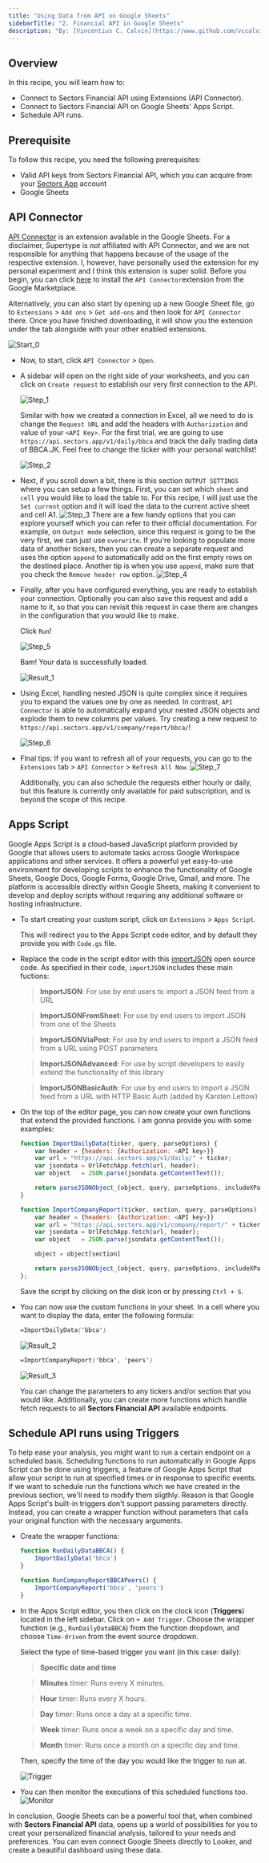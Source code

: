 ```yaml
---
title: "Using Data from API on Google Sheets"
sidebarTitle: "2. Financial API in Google Sheets"
description: "By: [Vincentius C. Calvin](https://www.github.com/vccalvin33) · July 19, 2024"
---
```


## Overview

In this recipe, you will learn how to:

- Connect to Sectors Financial API using Extensions (API Connector).
- Connect to Sectors Financial API on Google Sheets' Apps Script.
- Schedule API runs.

## Prerequisite

To follow this recipe, you need the following prerequisites:

- Valid API keys from Sectors Financial API, which you can acquire from your [Sectors App](https://sectors.app/api) account
- Google Sheets

## API Connector

[API Connector](https://mixedanalytics.com/knowledge-base/api-connector-quick-start/) is an extension available in the Google Sheets. For a disclaimer, Supertype is _not_ affiliated with API Connector, and we are not responsible for anything that happens because of the usage of the respective extension.
I, however, have personally used the extension for my personal experiment and I think this extension is super solid. Before you begin, you can click [here](https://workspace.google.com/marketplace/app/api_connector/95804724197) to install the `API Connector`extension from the Google Marketplace.

Alternatively, you can also start by opening up a new Google Sheet file, go to `Extensions` > `Add ons` > `Get add-ons` and then look for `API Connector` there. Once you have finished downloading, it will show you the extension under the tab alongside with your other enabled extensions.

![Start_0](/recipes/non-programmatical-tools/02-sheets/images/start0.png)

- Now, to start, click `API Connector` > `Open`.
- A sidebar will open on the right side of your worksheets, and you can click on `Create request` to establish our very first connection to the API.

  ![Step_1](/recipes/non-programmatical-tools/02-sheets/images/step1.png)

  Similar with how we created a connection in Excel, all we need to do is change the `Request URL` and add the headers with `Authorization` and value of your `<API Key>`.
  For the first trial, we are going to use `https://api.sectors.app/v1/daily/bbca` and track the daily trading data of BBCA.JK. Feel free to change the ticker with your personal watchlist!

  ![Step_2](/recipes/non-programmatical-tools/02-sheets/images/step2.png)

- Next, if you scroll down a bit, there is this section `OUTPUT SETTINGS` where you can setup a few things. First, you can set which `sheet` and `cell` you would like to load the table to. For this recipe, I will just use the `Set current` option and it will load the data to the current active sheet and cell A1.
  ![Step_3](/recipes/non-programmatical-tools/02-sheets/images/step3.png)
  There are a few handy options that you can explore yourself which you can refer to their official documentation. For example, on `Output mode` selection, since this request is going to be the very first, we can just use `overwrite`. If you're looking to populate more data of another tickers, then you can create a separate request and uses the option `append` to automatically add on the first empty rows on the destined place.
  Another tip is when you use `append`, make sure that you check the `Remove header row` option.
  ![Step_4](/recipes/non-programmatical-tools/02-sheets/images/step4.png)

- Finally, after you have configured everything, you are ready to establish your connection. Optionally you can also save this request and add a name to it, so that you can revisit this request in case there are changes in the configuration that you would like to make.

  Click `Run`!

  ![Step_5](/recipes/non-programmatical-tools/02-sheets/images/step5.png)

  Bam! Your data is successfully loaded.

  ![Result_1](/recipes/non-programmatical-tools/02-sheets/images/result1.png)

- Using Excel, handling nested JSON is quite complex since it requires you to expand the values one by one as needed. In contrast, `API Connector` is able to automatically expand your nested JSON objects and explode them to new columns per values.
  Try creating a new request to `https://api.sectors.app/v1/company/report/bbca/`!

  ![Step_6](/recipes/non-programmatical-tools/02-sheets/images/step6.png)

- FInal tips: If you want to refresh all of your requests, you can go to the `Extensions` tab > `API Connector` > `Refresh All Now`.
  ![Step_7](/recipes/non-programmatical-tools/02-sheets/images/step7.png)

  Additionally, you can also schedule the requests either hourly or daily, but this feature is currently only available for paid subscription, and is beyond the scope of this recipe.

## Apps Script

Google Apps Script is a cloud-based JavaScript platform provided by Google that allows users to automate tasks across Google Workspace applications and other services.
It offers a powerful yet easy-to-use environment for developing scripts to enhance the functionality of Google Sheets, Google Docs, Google Forms, Google Drive, Gmail, and more.
The platform is accessible directly within Google Sheets, making it convenient to develop and deploy scripts without requiring any additional software or hosting infrastructure.

- To start creating your custom script, click on `Extensions` > `Apps Script`.

  This will redirect you to the Apps Script code editor, and by default they provide you with `Code.gs` file.

- Replace the code in the script editor with this [importJSON](https://github.com/bradjasper/ImportJSON/blob/master/ImportJSON.gs) open source code.
  As specified in their code, `importJSON` includes these main fuctions:

  > **ImportJSON**: For use by end users to import a JSON feed from a URL

  > **ImportJSONFromSheet**: For use by end users to import JSON from one of the Sheets

  > **ImportJSONViaPost**: For use by end users to import a JSON feed from a URL using POST parameters

  > **ImportJSONAdvanced**: For use by script developers to easily extend the functionality of this library

  > **ImportJSONBasicAuth**: For use by end users to import a JSON feed from a URL with HTTP Basic Auth (added by Karsten Lettow)

- On the top of the editor page, you can now create your own functions that extend the provided functions. I am gonna provide you with some examples:

  ```JavaScript
  function ImportDailyData(ticker, query, parseOptions) {
      var header = {headers: {Authorization: <API key>}}
      var url = "https://api.sectors.app/v1/daily/" + ticker;
      var jsondata = UrlFetchApp.fetch(url, header);
      var object   = JSON.parse(jsondata.getContentText());

      return parseJSONObject_(object, query, parseOptions, includeXPath_, defaultTransform_);
  }

  function ImportCompanyReport(ticker, section, query, parseOptions) {
      var header = {headers: {Authorization: <API key>}}
      var url = "https://api.sectors.app/v1/company/report/" + ticker;
      var jsondata = UrlFetchApp.fetch(url, header);
      var object   = JSON.parse(jsondata.getContentText());

      object = object[section]

      return parseJSONObject_(object, query, parseOptions, includeXPath_, defaultTransform_);
  };
  ```

  Save the script by clicking on the disk icon or by pressing `Ctrl + S`.

- You can now use the custom functions in your sheet. In a cell where you want to display the data, enter the following formula:

  ```scss
  =ImportDailyData('bbca')
  ```

  ![Result_2](/recipes/non-programmatical-tools/02-sheets/images/result2.png)

  ```scss
  =ImportCompanyReport('bbca', 'peers')
  ```

  ![Result_3](/recipes/non-programmatical-tools/02-sheets/images/result3.png)

  You can change the parameters to any tickers and/or section that you would like. Additionally, you can create more functions which handle fetch requests to all **Sectors Financial API** available endpoints.

## Schedule API runs using Triggers

To help ease your analysis, you might want to run a certain endpoint on a scheduled basis. Scheduling functions to run automatically in Google Apps Script can be done using triggers,
a feature of Google Apps Script that allow your script to run at specified times or in response to specific events. If we want to schedule run the functions which we have created in the previous section, we'll need to modify them sligthly.
Reason is that Google Apps Script's built-in triggers don't support passing parameters directly. Instead, you can create a wrapper function without parameters that calls your original function with the necessary arguments.

- Create the wrapper functions:

  ```JavaScript
  function RunDailyDataBBCA() {
      ImportDailyData('bbca')
  }

  function RunCompanyReportBBCAPeers() {
      ImportCompanyReport('bbca', 'peers')
  }
  ```

- In the Apps Script editor, you then click on the clock icon (**Triggers**) located in the left sidebar. Click on `+ Add Trigger`.
  Choose the wrapper function (e.g., `RunDailyDataBBCA`) from the function dropdown, and choose `Time-driven` from the event source dropdown.

  Select the type of time-based trigger you want (in this case: daily):

  > **Specific date and time**

  > **Minutes** timer: Runs every X minutes.

  > **Hour** timer: Runs every X hours.

  > **Day** timer: Runs once a day at a specific time.

  > **Week** timer: Runs once a week on a specific day and time.

  > **Month** timer: Runs once a month on a specific day and time.

  Then, specify the time of the day you would like the trigger to run at.

  ![Trigger](/recipes/non-programmatical-tools/02-sheets/images/trigger.png)

- You can then monitor the executions of this scheduled functions too.
  ![Monitor](/recipes/non-programmatical-tools/02-sheets/images/monitor.png)

In conclusion, Google Sheets can be a powerful tool that, when combined with **Sectors Financial API** data, opens up a world of possibilities for you to creat your personalized financial analysis, tailored to your needs and preferences.
You can even connect Google Sheets directly to Looker, and create a beautiful dashboard using these data.
